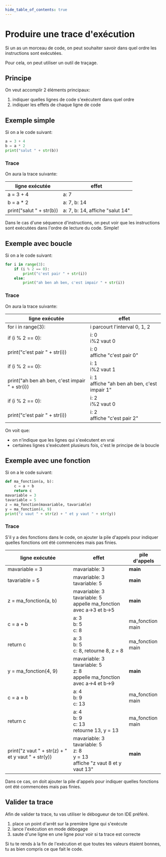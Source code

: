 ```yaml
---
hide_table_of_contents: true
---
```


# Produire une trace d'exécution

Si un as un morceau de code, on peut souhaiter savoir dans quel ordre les instructions sont exécutées. 

Pour cela, on peut utiliser un outil de traçage.

## Principe

On veut accomplir 2 éléments principaux:
1. indiquer quelles lignes de code s'exécutent dans quel ordre
2. indiquer les effets de chaque ligne de code

## Exemple simple

Si on a le code suivant:
```python  showLineNumbers
a = 3 + 4
b = a * 2
print("salut " + str(b))
```

### Trace
On aura la trace suivante:

| ligne exécutée | effet                             |
|-----------------|-----------------------------------|
| a = 3 + 4       | a: 7                             |
| b = a * 2       | a: 7, b: 14                     |
| print("salut " + str(b)) | a: 7, b: 14, affiche "salut 14" |

Dans le cas d'une séquence d'instructions, on peut voir que les instructions sont exécutées dans
l'ordre de lecture du code. Simple!

## Exemple avec boucle

Si on a le code suivant:
```python showLineNumbers
for i in range(3):
    if (i % 2 == 0):
        print("c'est pair " + str(i))
    else:
        print("ah ben ah ben, c'est impair " + str(i))
```

### Trace
On aura la trace suivante:

| ligne exécutée | effet                         |
|-----------------|-------------------------------|
| for i in range(3): | i parcourt l'interval 0, 1, 2 |
| if (i % 2 == 0): | i: 0 <br /> i%2 vaut 0        |
| print("c'est pair " + str(i)) | i: 0 <br /> affiche "c'est pair 0" |
| if (i % 2 == 0): | i: 1  <br /> i%2 vaut 1        |
| print("ah ben ah ben, c'est impair " + str(i)) | i: 1 <br /> affiche "ah ben ah ben, c'est impair 1" |
| if (i % 2 == 0): | i: 2 <br /> i%2 vaut 0        |
| print("c'est pair " + str(i)) | i: 2 <br /> affiche "c'est pair 2" |

On voit que:
- on n'indique que les lignes qui s'exécutent en vrai
- certaines lignes s'exécutent plusieurs fois, c'est le principe de la boucle

## Exemple avec une fonction

Si on a le code suivant:
```python showLineNumbers
def ma_fonction(a, b):
    c = a + b
    return c
mavariable = 3
tavariable = 5
z = ma_fonction(mavariable, tavariable)
y = ma_fonction(4, 9)
print("z vaut " + str(z) + " et y vaut " + str(y))
```

### Trace

S'il y a des fonctions dans le code, on ajouter la pile d'appels pour indiquer quelles fonctions
ont été commencées mais pas finies.

| ligne exécutée           | effet                                                      | pile d'appels |
|--------------------------|------------------------------------------------------------|---------------|
| mavariable = 3                    | mavariable: 3                                                    | __main__      |
| tavariable = 5                    | mavariable: 3 <br /> tavariable: 5                                               | __main__      |
| z = ma_fonction(a, b) | mavariable: 3 <br /> tavariable: 5 <br /> appelle ma_fonction avec a→3 et b→5       | __main__      |
| c = a + b                | a: 3 <br /> b: 5 <br /> c: 8                                        | ma_fonction <br /> main |
| return c                 | a: 3 <br /> b: 5 <br /> c: 8, retourne 8, z = 8                     | ma_fonction <br /> main |
| y = ma_fonction(4, 9) | mavariable: 3 <br /> tavariable: 5 <br /> z: 8 <br />appelle ma_fonction avec a→4 et b→9 | __main__      |
| c = a + b                | a: 4 <br /> b: 9 <br /> c: 13                                       | ma_fonction <br /> main |
| return c                 | a: 4 <br /> b: 9 <br /> c: 13 <br /> retourne 13, y = 13                  | ma_fonction <br /> main |
| print("z vaut " + str(z) + " et y vaut " + str(y)) | mavariable: 3 <br /> tavariable: 5 <br /> z: 8 <br /> y = 13 <br /> affiche "z vaut 8 et y vaut 13" | __main__     |


Dans ce cas, on doit ajouter la pile d'appels pour indiquer quelles fonctions ont été commencées mais pas finies.

## Valider ta trace

Afin de valider ta trace, tu vas utiliser le débogueur de ton IDE préféré.
1. place un point d'arrêt sur la première ligne qui s'exécute
2. lance l'exécution en mode débogage
3. saute d'une ligne en une ligne pour voir si ta trace est correcte

Si tu te rends à la fin de l'exécution et que toutes tes valeurs étaient bonnes, tu as bien compris ce que fait le code.